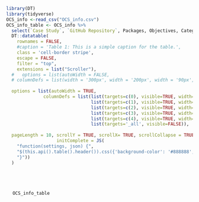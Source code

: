 
```r
library(DT)
library(tidyverse)
OCS_info <-read_csv("OCS_info.csv")
OCS_info_table <- OCS_info %>% 
  select(`Case Study`, `GitHub Repository`, Packages, Objectives, Category)%>%
  DT::datatable(
    rownames = FALSE,
    #caption = 'Table 1: This is a simple caption for the table.',
    class = 'cell-border stripe',
    escape = FALSE,
    filter = "top",
    extensions = list("Scroller"),
  #   options = list(autoWidth = FALSE,
  # columnDefs = list(width = '300px', width = '200px', width = '90px', width = '200px', width = '100px'),
  
  options = list(autoWidth = TRUE,
              columnDefs = list(list(targets=c(0), visible=TRUE, width='120'),
                                list(targets=c(1), visible=TRUE, width='120'),
                                list(targets=c(2), visible=TRUE, width='110'),
                                list(targets=c(3), visible=TRUE, width='260'),
                                list(targets=c(4), visible=TRUE, width='100'),
                                list(targets='_all', visible=FALSE)),
                                
  pageLength = 10, scrollY = TRUE, scrollX= TRUE, scrollCollapse = TRUE, fillContainer = TRUE,
                   initComplete = JS(
    "function(settings, json) {",
    "$(this.api().table().header()).css({'background-color': '#888888', 'color': '#fff'});",
    "}"))
  )
  
 
```

<div style = "width:100%; height:auto; margin: 0; padding:10px">

``` r
 OCS_info_table
```
</div>
